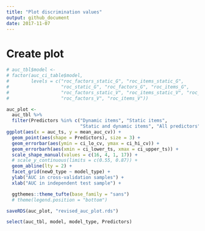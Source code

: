 ```yaml
---
title: "Plot discrimination values"
output: github_document
date: 2017-11-07
---
```


# Create plot

```r
# auc_tbl$model <-
# factor(auc_ci_table$model, 
#        levels = c("roc_factors_static_G", "roc_items_static_G", 
#                   "roc_static_G", "roc_factors_G", "roc_items_G",
#                   "roc_factors_static_V", "roc_items_static_V", "roc_static_V",
#                   "roc_factors_V", "roc_items_V"))

auc_plot <-
  auc_tbl %>% 
  filter(Predictors %in% c("Dynamic items", "Static items", 
                           "Static and dynamic items", "All predictors")) %>% 
ggplot(aes(x = auc_ts, y = mean_auc_cv)) + 
  geom_point(aes(shape = Predictors), size = 3) +
  geom_errorbar(aes(ymin = ci_lo_cv, ymax = ci_hi_cv)) +
  geom_errorbarh(aes(xmin = ci_lower_ts, xmax = ci_upper_ts)) + 
  scale_shape_manual(values = c(16, 4, 1, 17)) +
  # scale_y_continuous(limits = c(0.55, 0.87)) +
  geom_abline(lty = 2) +
  facet_grid(newO_type ~ model_type) +
  ylab("AUC in cross-validation samples") +
  xlab("AUC in independent test sample") + 

  ggthemes::theme_tufte(base_family = "sans") 
  # theme(legend.position = "bottom")

```
```r
saveRDS(auc_plot, "revised_auc_plot.rds")
```

```r
select(auc_tbl, model, model_type, Predictors)
```

